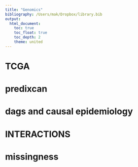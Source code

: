 ```yaml
---
title: "Genomics"
bibliography: /Users/mak/Dropbox/library.bib
output: 
  html_document:
    toc: true
    toc_float: true
    toc_depth: 2
    theme: united
---
```

<!-- Use this to make window large in html file -->
<style type="text/css">
.main-container {
  max-width: 1500px !important;
  margin-left: auto;
  margin-right: auto;
}
</style>


# TCGA

# predixcan

# dags and causal epidemiology 

# INTERACTIONS

# missingness